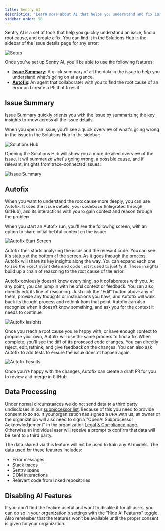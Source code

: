 ```yaml
---
title: Sentry AI
description: "Learn more about AI that helps you understand and fix issues faster."
sidebar_order: 50
---
```


Sentry AI is a set of tools that help you quickly understand an issue, find a root cause, and create a fix. 
You can find it in the Solutions Hub in the sidebar of the issue details page for any error:

![Setup](./img/setup.png)

Once you've set up Sentry AI, you'll be able to use the following features:

- [**Issue Summary**](#issue-summary): A quick summary of all the data in the issue to help you understand what's going on at a glance.
- [**Autofix**](#autofix): An agent that collaborates with you to find the root cause of an error and create a PR that fixes it.

## Issue Summary

Issue Summary quickly orients you with the issue by summarizing the key insights to know across all the issue details.

When you open an issue, you'll see a quick overview of what's going wrong in the issue in the Solutions Hub in the sidebar:

![Solutions Hub](./img/solutions-hub.png)

Opening the Solutions Hub will show you a more detailed overview of the issue. It will summarize what's going wrong, a possible cause, and if relevant, insights from trace-connected issues:

![Issue Summary](./img/issue-summary.png)

## Autofix

When you want to understand the root cause more deeply, you can use Autofix. It uses the issue details, your codebase (integrated through GitHub), and its interactions with you to gain context and reason through the problem.

When you start an Autofix run, you'll see the following screen, with an option to share initial helpful context on the issue:

![Autofix Start Screen](./img/autofix-start-screen.png)

Autofix then starts analyzing the issue and the relevant code. You can see it's status at the bottom of the screen. As it goes through the process, Autofix will share its key insights along the way. You can expand each one to see the exact event data and code that it used to justify it. These insights build up a chain of reasoning to the root cause of the error.

Autofix obviously doesn't know everything, so it collaborates with you. At any point, you can jump in with helpful context or feedback. You can also directly edit its line of reasoning. Just click the "Edit" button above any of them, provide any thoughts or instructions you have, and Autofix will walk back its thought process and rethink from that point. Autofix can also recognize when it doesn't know something, and ask you for the context it needs to continue.

![Autofix Insights](./img/autofix-qna.png)

Once you reach a root cause you're happy with, or have enough context to propose your own, Autofix will use the same process to find a fix. When complete, you'll see the diff of its proposed code changes. You can directly reject, edit, rethink, and give feedback on the changes. You can also ask Autofix to add tests to ensure the issue doesn't happen again.

![Autofix Results](./img/autofix-results.png)

Once you're happy with the changes, Autofix can create a draft PR for you to review and merge in GitHub.

## Data Processing

Under normal circumstances we do not send data to a third party
undisclosed in our [subprocessor list](https://sentry.io/legal/subprocessors/).
Because of this you need to provide consent to do so. If your organization has
signed a DPA with us, an owner of the organization will also need to sign a
"OpenAI Subprocessor Acknowledgement" in the organization [Legal & Compliance
page](https://sentry.io/orgredirect/organizations/:orgslug/settings/legal/). Otherwise an individual
user will receive a prompt to confirm that data will be sent to a third party.

The data shared via this feature will not be used to train any AI models. The data used for these features includes:

- Error messages
- Stack traces
- Sentry spans
- DOM interactions
- Relevant code from linked repositories

## Disabling AI Features

If you don't find the feature useful and want to disable it for all users, you
can do so in your organization's settings with the "Hide AI Features" toggle. Also remember that the features won't be available until the proper consent is given for your organization.

